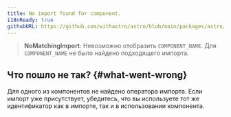 ```yaml
---
title: No import found for component.
i18nReady: true
githubURL: https://github.com/withastro/astro/blob/main/packages/astro/src/core/errors/errors-data.ts
---
```


> **NoMatchingImport**: Невозможно отобразить `COMPONENT_NAME`. Для `COMPONENT_NAME` не было найдено подходящего импорта.

## Что пошло не так? \{#what-went-wrong\}

Для одного из компонентов не найдено оператора импорта. Если импорт уже присутствует, убедитесь, что вы используете тот же идентификатор как в импорте, так и в использовании компонента.
